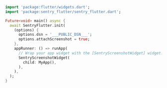 <SignInNote />

```dart
import 'package:flutter/widgets.dart';
import 'package:sentry_flutter/sentry_flutter.dart';

Future<void> main() async {
  await SentryFlutter.init(
    (options) {
      options.dsn = '___PUBLIC_DSN___';
      options.attachScreenshot = true;
    },
    appRunner: () => runApp(
      // Wrap your app widget with the [SentryScreenshotWidget] widget.
      SentryScreenshotWidget(
        child: MyApp(),
      ),
    ),
  );
}
```
